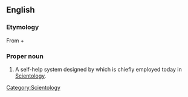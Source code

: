 ==English==

===Etymology===
From {{term|διά||through|tr=dia|lang=grc|sc=polytonic}} + {{term|νοῦς||mind|tr=nous|lang=grc|sc=polytonic}}

===Proper noun===
{{en-proper noun}}

# A self-help system designed by {{w|L. Ron Hubbard}} which is chiefly employed today in [[Scientology]].

{{anagrams:en/acdeiinst}}
[[Category:Scientology]]